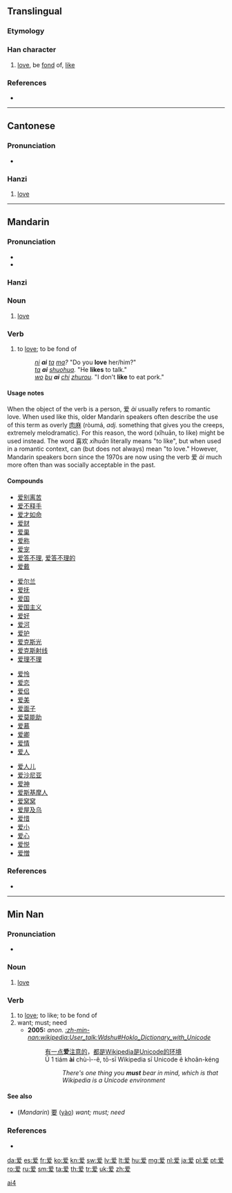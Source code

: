 {{also|愛}}
==Translingual==
{{stroke order|strokes=10}}

===Etymology===
{{Han simp|愛|f=心|t=一}}

===Han character===
{{Han char|rn=87|rad=爪|as=06|sn=10|canj=月月大水 (BBKE)}}

# [[love]], be [[fond]] of, [[like]]

===References===
* {{Han ref|kx=0689.091|hdz=32033.110|uh=7231|ud=29233}}

----

==Cantonese==

===Pronunciation===
* {{IPA|/ɔːi˧/|lang=yue}}

===Hanzi===
{{yue-hanzi|jyut=[[ngoi3]], [[oi3]]|y=ngoi3, oi3|tra=愛}}

# [[love]]

----

==Mandarin==

{{Hani-forms|爱|[[愛]]}}

===Pronunciation===
* {{audio|Zh-ài.ogg|audio}}
* {{IPA|[ ai˥˩ ]|lang=cmn}}

===Hanzi===
{{cmn-hanzi|pin=[[ài]] ([[ai4]])|wg=ai<sup>4</sup>|tra=愛}}

===Noun===
{{cmn-noun|s|pin=ài|pint=ai4|tra=愛|sim=爱|rs=爪06}}

# {{Beginning Mandarin|lang=cmn|script=simplified|skey=ai4}} [[love]]

===Verb===
{{cmn-verb|s|pin=ài|pint=ai4|tra=愛|sim=爱|rs=爪06}}

# {{Beginning Mandarin|lang=cmn|script=simplified|skey=ai4}} to [[love]]; to be fond of
#: ''[[ni]] '''ai''' [[ta]] [[ma]]?''  "Do you '''love''' her/him?"
#: ''[[ta]] '''ai''' [[shuohua]].''  "He '''likes''' to talk."
#: ''[[wo]] [[bu]] '''ai''' [[chi]] [[zhurou]].''  "I don't '''like''' to eat pork."

====Usage notes====
When the object of the verb is a person, 爱 ''ài'' usually refers to romantic love.  When used like this, older Mandarin speakers often describe the use of this term as overly [[肉麻]] (ròumá, ''adj.'' something that gives you the creeps, extremely melodramatic).  For this reason, the word {{zh-ts|喜歡|喜欢}} (xǐhuān, to like) might be used instead.  The word 喜欢 ''xǐhuān'' literally means "to like", but when used in a romantic context, can (but does not always) mean "to love."  However, Mandarin speakers born since the 1970s are now using the verb 爱 ''ài'' much more often than was socially acceptable in the past.

====Compounds====
{{top4}}
* [[爱别离苦]]
* [[爱不释手]]
* [[爱才如命]]
* [[爱财]]
* [[爱巢]]
* [[爱称]]
* [[爱宠]]
* [[爱答不理]], [[爱答不理的]]
* [[爱戴]]
{{mid4}}
* [[爱尔兰]]
* [[爱抚]]
* [[爱国]]
* [[爱国主义]]
* [[爱好]]
* [[爱河]]
* [[爱护]]
* [[爱克斯光]]
* [[爱克斯射线]]
* [[爱理不理]]
{{mid4}}
* [[爱怜]]
* [[爱恋]]
* [[爱侣]]
* [[爱美]]
* [[爱面子]]
* [[爱莫能助]]
* [[爱慕]]
* [[爱卿]]
* [[爱情]]
* [[爱人]]
{{mid4}}
* [[爱人儿]]
* [[爱沙尼亚]]
* [[爱神]]
* [[爱斯基摩人]]
* [[爱窝窝]]
* [[爱屋及乌]]
* [[爱惜]]
* [[爱小]]
* [[爱心]]
* [[爱悦]]
* [[爱憎]]
{{bottom}}

===References===
* {{reference-book | last = Shao | first = Jingmin (ed.) | authorlink =  | coauthors =  | year = 2000 | title = HSK Dictionary (HSK汉语水平考试词典) | language = Mandarin/English | publisher = Huadong Teachers College Publishers | location = Shanghai | id = ISBN 7561720785}}

[[Category:Mandarin entries with audio links|ai4]]

----

==Min Nan==
{{Hani-forms|爱|[[愛]]}}

===Pronunciation===
* {{IPA|[ ai˨˩ ]|lang=nan}}

===Noun===
{{nan-noun|s|poj=ài|pojt=ai3|tra=愛|sim=爱|rs=爪06}}

# [[love]]

===Verb===
{{nan-verb|s|poj=ài|pojt=ai3|tra=愛|sim=爱|rs=爪06}}

# to [[love]]; to like; to be fond of
# want; must; need
#* '''2005:''' ''anon.'' ''[[:zh-min-nan:wikipedia:User_talk:Wdshu#Hoklo_Dictionary_with_Unicode]]''
#*: [[有]][[一]][[点]]'''爱'''[[注意]][[的]]，[[都]][[是]]Wikipedia[[是]]Unicode[[的]][[环境]]
#*: Ū 1 tiám '''ài''' chù-ì--ê, tō-sī Wikipedia sī Unicode ê khoân-kéng
#*:: ''There's one thing you '''must''' bear in mind, which is that Wikipedia is a Unicode environment''

====See also====
* (''Mandarin'') [[要]] ([[yào]]) ''want; must; need''

===References===
* {{cite web
| url = http://203.64.42.21/iug/ungian/SoannTeng/chil/taihoa.asp
| title = 愛
| work = On-line Taiwanese/Mandarin Dictionary (台文／華文線頂辭典)
| language = Taiwanese/English
| accessdate = 2011-01-29}}

[[da:爱]]
[[es:爱]]
[[fr:爱]]
[[ko:爱]]
[[kn:爱]]
[[sw:爱]]
[[lv:爱]]
[[lt:爱]]
[[hu:爱]]
[[mg:爱]]
[[nl:爱]]
[[ja:爱]]
[[pl:爱]]
[[pt:爱]]
[[ro:爱]]
[[ru:爱]]
[[sm:爱]]
[[ta:爱]]
[[th:爱]]
[[tr:爱]]
[[uk:爱]]
[[zh:爱]]